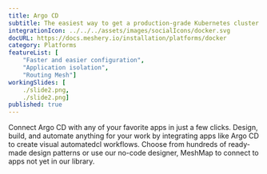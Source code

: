 ```yaml
---
title: Argo CD
subtitle: The easiest way to get a production-grade Kubernetes cluster up and running
integrationIcon: ../../../assets/images/socialIcons/docker.svg
docURL: https://docs.meshery.io/installation/platforms/docker
category: Platforms
featureList: [
    "Faster and easier configuration",
    "Application isolation",
    "Routing Mesh"]
workingSlides: [
    ./slide2.png,
    ./slide2.png]
published: true
---
```


<p>
    Connect Argo CD with any of your favorite apps in just a few
    clicks. Design, build, and automate anything for your work by
    integrating apps like Argo CD to create visual automatedcl
    workflows. Choose from hundreds of ready-made design patterns or use
    our no-code designer, MeshMap to connect to apps not yet in our
    library.
</p>
